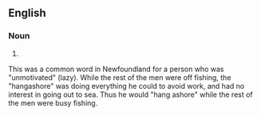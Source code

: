 ==English==

===Noun===
{{en-noun}}

# {{substub}}

This was a common word in Newfoundland for a person who was "unmotivated" (lazy). While the rest of the men were off fishing, the "hangashore" was doing everything he could to avoid work, and had no interest in going out to sea. Thus he would "hang ashore" while the rest of the men were busy fishing.